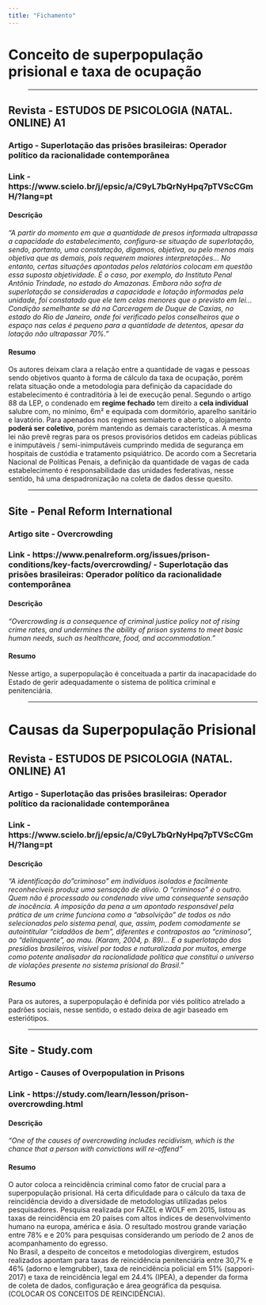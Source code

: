 ```yaml
---
title: "Fichamento"
---
```


# Conceito de superpopulação prisional e taxa de ocupação

> ---------------------------------------

## Revista - ESTUDOS DE PSICOLOGIA (NATAL. ONLINE) A1
### Artigo - Superlotação das prisões brasileiras: Operador político da racionalidade contemporânea
### Link - https://www.scielo.br/j/epsic/a/C9yL7bQrNyHpq7pTVScCGmH/?lang=pt
#### Descrição

*"A partir do momento em que a quantidade de presos informada ultrapassa a capacidade do estabelecimento, configura-se situação de superlotação, sendo, portanto, uma constatação, digamos, objetiva, ou pelo menos mais objetiva que as demais, pois requerem maiores interpretações... No entanto, certas situações apontadas pelos relatórios colocam em questão essa suposta objetividade. É o caso, por exemplo, do Instituto Penal Antônio Trindade, no estado do Amazonas. Embora não sofra de superlotação se consideradas a capacidade e lotação informadas pela unidade, foi constatado que ele tem celas menores que o previsto em lei... Condição semelhante se dá na Carceragem de Duque de Caxias, no estado do Rio de Janeiro, onde foi verificado pelos conselheiros que o espaço nas celas é pequeno para a quantidade de detentos, apesar da lotação não ultrapassar 70%."*

#### Resumo
Os autores deixam clara a relação entre a quantidade de vagas e pessoas sendo objetivos quanto à forma de cálculo da taxa de ocupação,
porém relata situação onde a metodologia para definição da capacidade do estabelecimento é contraditória à lei de execução penal.
Segundo o artigo 88 da LEP, o condenado em **regime fechado** tem direito a **cela individual** salubre com, no minímo, 6m² e equipada com dormitório, aparelho sanitário e lavatório. 
Para apenados nos regimes semiaberto e aberto, o alojamento **poderá ser coletivo**, porém mantendo as demais características. A mesma lei não prevê regras para os presos provisórios detidos em cadeias públicas e inimputáveis / semi-inimputáveis cumprindo medida de segurança em hospitais de custódia e tratamento psiquiátrico.
De acordo com a Secretaria Nacional de Políticas Penais, a definição da quantidade de vagas de cada estabelecimento é responsabilidade das unidades federativas, nesse sentido, há uma despadronização na coleta de dados desse quesito. 

> ------------------------------------ 

## Site - Penal Reform International
### Artigo site - Overcrowding
### Link - https://www.penalreform.org/issues/prison-conditions/key-facts/overcrowding/ - Superlotação das prisões brasileiras: Operador político da racionalidade contemporânea
#### Descrição

*"Overcrowding is a consequence of criminal justice policy not of rising crime rates, and undermines the ability of prison systems to meet basic human needs, such as healthcare, food, and accommodation."*

#### Resumo
Nesse artigo, a superpopulação é conceituada a partir da inacapacidade do Estado de gerir adequadamente o sistema de política criminal e penitenciária.

> ------------------------------------

# Causas da Superpopulação Prisional

## Revista - ESTUDOS DE PSICOLOGIA (NATAL. ONLINE) A1
### Artigo - Superlotação das prisões brasileiras: Operador político da racionalidade contemporânea
### Link - https://www.scielo.br/j/epsic/a/C9yL7bQrNyHpq7pTVScCGmH/?lang=pt
#### Descrição

*"A identificação do "criminoso" em indivíduos isolados e facilmente reconhecíveis produz uma sensação de alívio. O "criminoso" é o outro. Quem não é processado ou condenado vive uma consequente sensação de inocência. A imposição da pena a um apontado responsável pela prática de um crime funciona como a "absolvição" de todos os não selecionados pelo sistema penal, que, assim, podem comodamente se autointitular "cidadãos de bem", diferentes e contrapostos ao "criminoso", ao "delinquente", ao mau. (Karam, 2004, p. 89)... E a superlotação dos presídios brasileiros, visível por todos e naturalizada por muitos, emerge como potente analisador da racionalidade política que constitui o universo de violações presente no sistema prisional do Brasil."*

#### Resumo
Para os autores, a superpopulação é definida por viés político atrelado a padrões sociais, nesse sentido, o estado deixa de agir baseado em esteriótipos.

> ----------------------------------------------

## Site - Study.com
### Artigo - Causes of Overpopulation in Prisons
### Link - https://study.com/learn/lesson/prison-overcrowding.html
#### Descrição

*"One of the causes of overcrowding includes recidivism, which is the chance that a person with convictions will re-offend"*

#### Resumo
O autor coloca a reincidência criminal como fator de crucial para a superpopulação prisional. 
Há certa dificuldade para o cálculo da taxa de reincidência devido a diversidade de metodologias utilizadas pelos pesquisadores. Pesquisa realizada por FAZEL e WOLF em 2015, listou as taxas de reincidência em 20 países com altos índices de desenvolvimento humano na europa, américa e ásia. O resultado mostrou grande variação entre 78% e e 20% para pesquisas considerando um período de 2 anos de acompanhamento do egresso.   
No Brasil, a despeito de conceitos e metodologias divergirem, estudos realizados apontam para taxas de reincidência penitenciária entre 30,7% e 46% (adorno e lemgrubber), taxa de reincidência policial em 51% (sappori-2017) e taxa de reincidência legal em 24.4% (IPEA), a depender da forma de coleta de dados, configuração e área geográfica da pesquisa. (COLOCAR OS CONCEITOS DE REINCIDÊNCIA).
 


